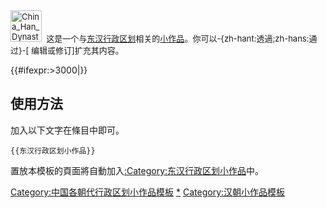<div class="notice metadata" id="stub" style="font-size: small;">[[File:China Han Dynasty 2.jpg|50px]]&nbsp;&nbsp;这是一个与[[东汉行政区划]]相关的[[Wikipedia:小作品|小作品]]。你可以-{zh-hant:透過;zh-hans:通过}-<span class="plainlinks">[{{fullurl:{{FULLPAGENAME}}|action=edit}} 编辑或修订]</span>扩充其内容。</div><includeonly>[[Category:东汉行政区划小作品|{{PAGENAME}}]]{{#ifexpr:{{PAGESIZE:{{FULLPAGENAME}}|R}}>3000|[[Category:字数已超过3000字节的小作品|{{PAGENAME}}]]}}</includeonly><noinclude>

==使用方法==
加入以下文字在條目中即可。
<pre>{{东汉行政区划小作品}}</pre>

置放本模板的頁面將自動加入[[:Category:东汉行政区划小作品]]中。

[[Category:中国各朝代行政区划小作品模板]]
[[Category:东汉行政区划小作品|*]]
[[Category:汉朝小作品模板]]
</noinclude>